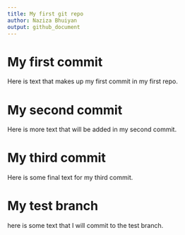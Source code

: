 ```yaml
---
title: My first git repo
author: Naziza Bhuiyan
output: github_document
---
```


# My first commit

Here is text that makes up my first commit in my first repo.

# My second commit

Here is more text that will be added in my second commit.

# My third commit

Here is some final text for my third commit.

# My test branch

here is some text that I will commit to the test branch.

